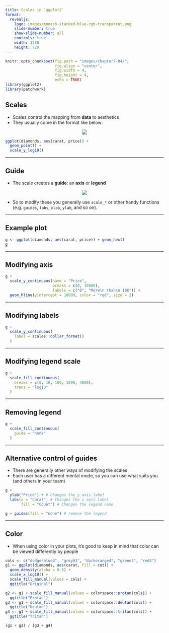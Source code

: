```yaml
---
title: Scales in `ggplot2`
format: 
  revealjs:
    logo: images/monash-stacked-blue-rgb-transparent.png
    slide-number: true
    show-slide-number: all
    controls: true
    width: 1280
    height: 720
---
```


```r
knitr::opts_chunk$set(fig.path = "images/chapter7-04/",
                      fig.align = "center",
                      fig.width = 4, 
                      fig.height = 4,
                      echo = TRUE)
library(ggplot2)
library(patchwork)
```

## Scales

* Scales control the mapping from **data** to aesthetics
* They usually come in the format like below:

<center>
![](images/ggplot-scale.png)
</center>

```r
ggplot(diamonds, aes(carat, price)) +
  geom_point() + 
  scale_y_log10()
```

---

## Guide

* The scale creates a **guide**: an **axis** or **legend**

<center>
![](images/guides-dissection.png)
</center>

* So to modify these you generally use `scale_*` or other handy functions (e.g. `guides`, `labs`, `xlab`, `ylab`, and so on).

---

## Example plot

```r
g <- ggplot(diamonds, aes(carat, price)) + geom_hex()
g
```

---

## Modifying axis

```r
g + 
  scale_y_continuous(name = "Price", 
                     breaks = c(0, 10000),
                     labels = c("0", "More\n than\n 10K")) + 
  geom_hline(yintercept = 10000, color = "red", size = 2)
```

---

## Modifying labels


```r
g + 
  scale_y_continuous(
    label = scales::dollar_format()
  )
```

---

## Modifying legend scale

```r
g + 
  scale_fill_continuous(
    breaks = c(0, 10, 100, 1000, 4000),
    trans = "log10"
  )
```

---

## Removing legend

```r
g + 
  scale_fill_continuous(
    guide = "none"
  )
```

---

## Alternative control of guides

* There are generally other ways of modifying the scales
* Each user has a different mental mode, so you can use what suits you (and others in your team)

```r
g + 
  ylab("Price") + # Changes the y axis label
  labs(x = "Carat", # Changes the x axis label
       fill = "Count") # Changes the legend name
```
```r
g + guides(fill = "none") # remove the legend
```

---

## Color

* When using color in your plots, it's good to keep in mind that color can be viewed differently by people 

```r
cols <- c("dodgerblue3", "grey93", "darkorange4", "green3", "red3")
g1 <- ggplot(diamonds, aes(carat, fill = cut)) +
  geom_density(alpha = 0.5) + 
  scale_x_log10() + 
  scale_fill_manual(values = cols) +
  ggtitle("Original")

g2 <- g1 + scale_fill_manual(values = colorspace::protan(cols)) +
  ggtitle("Protan")
g3 <- g1 + scale_fill_manual(values = colorspace::deutan(cols)) +
  ggtitle("Deutan")
g4 <- g1 + scale_fill_manual(values = colorspace::tritan(cols)) +
  ggtitle("Tritan")

(g1 + g2) / (g3 + g4)
```

